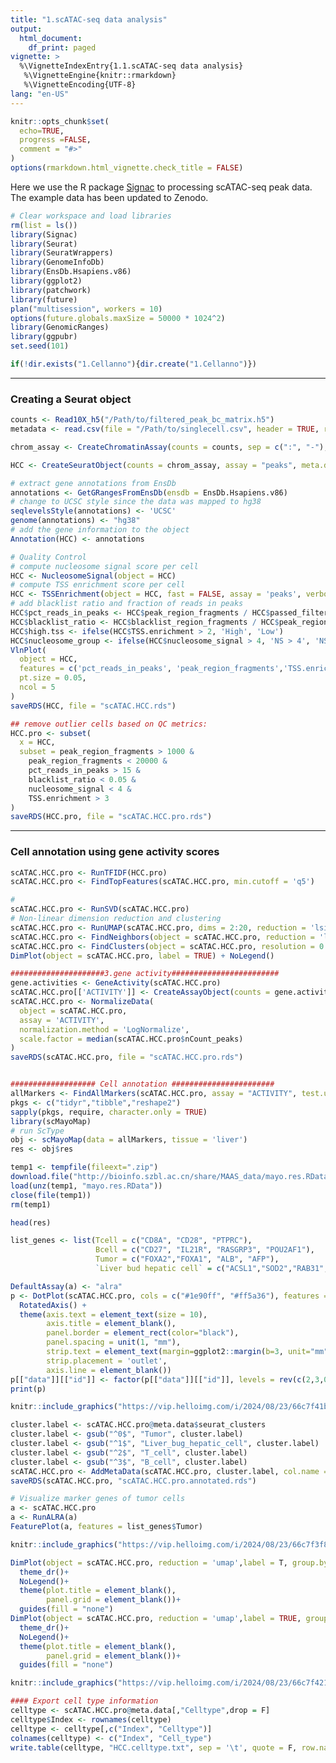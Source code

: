 ```yaml
---
title: "1.scATAC-seq data analysis"
output: 
  html_document:
    df_print: paged
vignette: >
  %\VignetteIndexEntry{1.1.scATAC-seq data analysis} 
   %\VignetteEngine{knitr::rmarkdown}
   %\VignetteEncoding{UTF-8}
lang: "en-US"
---
```


```r
knitr::opts_chunk$set(
  echo=TRUE,
  progress =FALSE,
  comment = "#>"
)
options(rmarkdown.html_vignette.check_title = FALSE)
```

Here we use the R package [Signac](https://stuartlab.org/signac/) to processing scATAC-seq peak data. The example data has been updated to Zenodo.

```r
# Clear workspace and load libraries
rm(list = ls())
library(Signac)
library(Seurat)
library(SeuratWrappers)
library(GenomeInfoDb)
library(EnsDb.Hsapiens.v86)
library(ggplot2)
library(patchwork)
library(future)
plan("multisession", workers = 10)
options(future.globals.maxSize = 50000 * 1024^2)
library(GenomicRanges)
library(ggpubr)
set.seed(101)

if(!dir.exists("1.Cellanno"){dir.create("1.Cellanno")})
```

********************************************************************************
### Creating a Seurat object
```r
counts <- Read10X_h5("/Path/to/filtered_peak_bc_matrix.h5")
metadata <- read.csv(file = "/Path/to/singlecell.csv", header = TRUE, row.names = 1)

chrom_assay <- CreateChromatinAssay(counts = counts, sep = c(":", "-"), fragments = '/Path/to/fragments.tsv.gz', min.cells = 10, min.features = 200)

HCC <- CreateSeuratObject(counts = chrom_assay, assay = "peaks", meta.data = metadata)

# extract gene annotations from EnsDb
annotations <- GetGRangesFromEnsDb(ensdb = EnsDb.Hsapiens.v86)
# change to UCSC style since the data was mapped to hg38
seqlevelsStyle(annotations) <- 'UCSC'
genome(annotations) <- "hg38"
# add the gene information to the object
Annotation(HCC) <- annotations

# Quality Control
# compute nucleosome signal score per cell
HCC <- NucleosomeSignal(object = HCC)
# compute TSS enrichment score per cell
HCC <- TSSEnrichment(object = HCC, fast = FALSE, assay = 'peaks', verbose = T)
# add blacklist ratio and fraction of reads in peaks
HCC$pct_reads_in_peaks <- HCC$peak_region_fragments / HCC$passed_filters * 100
HCC$blacklist_ratio <- HCC$blacklist_region_fragments / HCC$peak_region_fragments
HCC$high.tss <- ifelse(HCC$TSS.enrichment > 2, 'High', 'Low')
HCC$nucleosome_group <- ifelse(HCC$nucleosome_signal > 4, 'NS > 4', 'NS < 4')
VlnPlot(
  object = HCC,
  features = c('pct_reads_in_peaks', 'peak_region_fragments','TSS.enrichment', 'blacklist_ratio', 'nucleosome_signal'),
  pt.size = 0.05,
  ncol = 5
)
saveRDS(HCC, file = "scATAC.HCC.rds")

## remove outlier cells based on QC metrics:
HCC.pro <- subset(
  x = HCC,
  subset = peak_region_fragments > 1000 &
    peak_region_fragments < 20000 &
    pct_reads_in_peaks > 15 &
    blacklist_ratio < 0.05 &
    nucleosome_signal < 4 &
    TSS.enrichment > 3
)
saveRDS(HCC.pro, file = "scATAC.HCC.pro.rds")
```

********************************************************************************
### Cell annotation using gene activity scores

```r
scATAC.HCC.pro <- RunTFIDF(HCC.pro)
scATAC.HCC.pro <- FindTopFeatures(scATAC.HCC.pro, min.cutoff = 'q5')

#
scATAC.HCC.pro <- RunSVD(scATAC.HCC.pro)
# Non-linear dimension reduction and clustering
scATAC.HCC.pro <- RunUMAP(scATAC.HCC.pro, dims = 2:20, reduction = 'lsi')
scATAC.HCC.pro <- FindNeighbors(object = scATAC.HCC.pro, reduction = 'lsi', dims = 2:20)
scATAC.HCC.pro <- FindClusters(object = scATAC.HCC.pro, resolution = 0.05)
DimPlot(object = scATAC.HCC.pro, label = TRUE) + NoLegend()

#####################3.gene activity########################
gene.activities <- GeneActivity(scATAC.HCC.pro)
scATAC.HCC.pro[['ACTIVITY']] <- CreateAssayObject(counts = gene.activities)
scATAC.HCC.pro <- NormalizeData(
  object = scATAC.HCC.pro,
  assay = 'ACTIVITY',
  normalization.method = 'LogNormalize',
  scale.factor = median(scATAC.HCC.pro$nCount_peaks)
)
saveRDS(scATAC.HCC.pro, file = "scATAC.HCC.pro.rds")


################### Cell annotation #######################
allMarkers <- FindAllMarkers(scATAC.HCC.pro, assay = "ACTIVITY", test.use = "MAST", latent.vars = "nCount_peaks")
pkgs <- c("tidyr","tibble","reshape2")
sapply(pkgs, require, character.only = TRUE)
library(scMayoMap)
# run ScType
obj <- scMayoMap(data = allMarkers, tissue = 'liver')
res <- obj$res
```

```r
temp1 <- tempfile(fileext=".zip")
download.file("http://bioinfo.szbl.ac.cn/share/MAAS_data/mayo.res.RData.zip", temp1)
load(unz(temp1, "mayo.res.RData"))
close(file(temp1))
rm(temp1)
```

```r
head(res)
```

```r
list_genes <- list(Tcell = c("CD8A", "CD28", "PTPRC"),
                   Bcell = c("CD27", "IL21R", "RASGRP3", "POU2AF1"),
                   Tumor = c("FOXA2","FOXA1", "ALB", "AFP"),
                   `Liver bud hepatic cell` = c("ACSL1","SOD2","RAB31","FTH1"))

DefaultAssay(a) <- "alra"
p <- DotPlot(scATAC.HCC.pro, cols = c("#1e90ff", "#ff5a36"), features = list_genes, group.by = "seurat_clusters", dot.scale = 5) +
  RotatedAxis() +
  theme(axis.text = element_text(size = 10),
        axis.title = element_blank(),
        panel.border = element_rect(color="black"),
        panel.spacing = unit(1, "mm"),
        strip.text = element_text(margin=ggplot2::margin(b=3, unit="mm")),
        strip.placement = 'outlet',
        axis.line = element_blank())
p[["data"]][["id"]] <- factor(p[["data"]][["id"]], levels = rev(c(2,3,0,1)))
print(p)
```

```r
knitr::include_graphics("https://vip.helloimg.com/i/2024/08/23/66c7f41bc65b0.png")
```

```r
cluster.label <- scATAC.HCC.pro@meta.data$seurat_clusters
cluster.label <- gsub("^0$", "Tumor", cluster.label)
cluster.label <- gsub("^1$", "Liver_bug_hepatic_cell", cluster.label)
cluster.label <- gsub("^2$", "T_cell", cluster.label)
cluster.label <- gsub("^3$", "B_cell", cluster.label)
scATAC.HCC.pro <- AddMetaData(scATAC.HCC.pro, cluster.label, col.name = "Celltype")
saveRDS(scATAC.HCC.pro, "scATAC.HCC.pro.annotated.rds")

# Visualize marker genes of tumor cells
a <- scATAC.HCC.pro
a <- RunALRA(a)
FeaturePlot(a, features = list_genes$Tumor)
```

```r
knitr::include_graphics("https://vip.helloimg.com/i/2024/08/23/66c7f3f8305ff.png")
```

```r
DimPlot(object = scATAC.HCC.pro, reduction = 'umap',label = T, group.by = "seurat_clusters", cols = circus)+
  theme_dr()+
  NoLegend()+
  theme(plot.title = element_blank(),
        panel.grid = element_blank())+
  guides(fill = "none")
DimPlot(object = scATAC.HCC.pro, reduction = 'umap',label = TRUE, group.by = "Celltype", cols = cell_type_cols)+
  theme_dr()+
  NoLegend()+
  theme(plot.title = element_blank(),
        panel.grid = element_blank())+
  guides(fill = "none")
```

```r
knitr::include_graphics("https://vip.helloimg.com/i/2024/08/23/66c7f42139259.png")
```

```r
#### Export cell type information
celltype <- scATAC.HCC.pro@meta.data[,"Celltype",drop = F]
celltype$Index <- rownames(celltype)
celltype <- celltype[,c("Index", "Celltype")]
colnames(celltype) <- c("Index", "Cell_type")
write.table(celltype, "HCC.celltype.txt", sep = '\t', quote = F, row.names = F, col.names = T)
```

